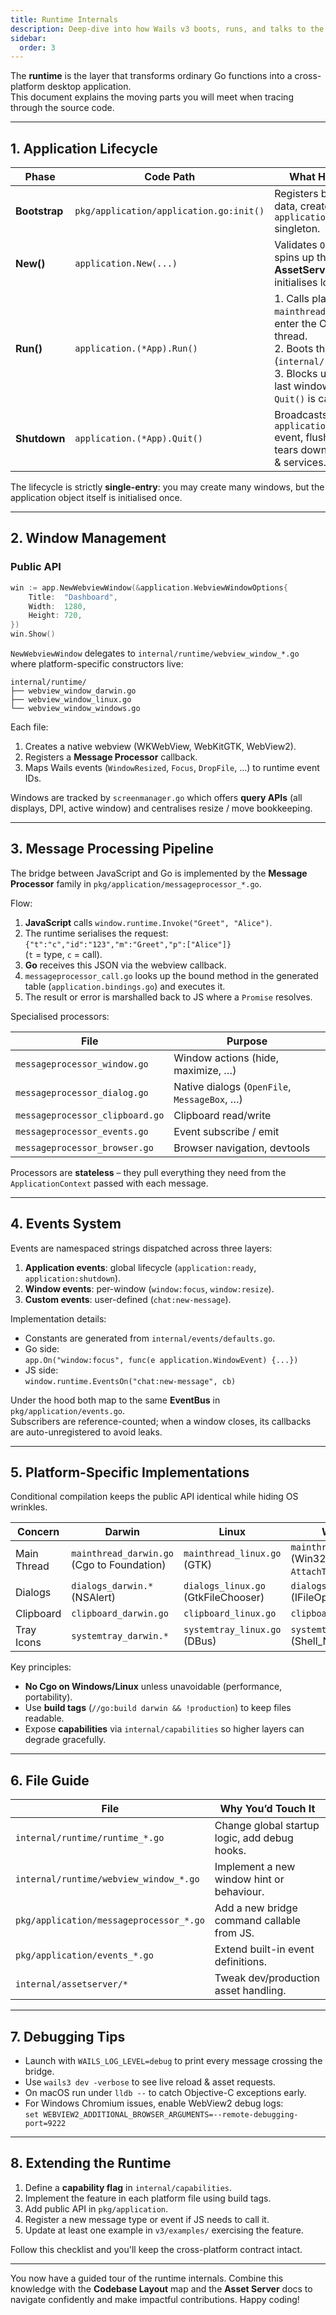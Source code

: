```yaml
---
title: Runtime Internals
description: Deep-dive into how Wails v3 boots, runs, and talks to the OS
sidebar:
  order: 3
---
```


The **runtime** is the layer that transforms ordinary Go functions into a
cross-platform desktop application.  
This document explains the moving parts you will meet when tracing through the
source code.

---

## 1. Application Lifecycle

| Phase | Code Path | What Happens |
|-------|-----------|--------------|
| **Bootstrap** | `pkg/application/application.go:init()` | Registers build-time data, creates a global `application` singleton. |
| **New()** | `application.New(...)` | Validates `Options`, spins up the **AssetServer**, initialises logging. |
| **Run()** | `application.(*App).Run()` | 1. Calls platform `mainthread.X()` to enter the OS UI thread.<br>2. Boots the **runtime** (`internal/runtime`).<br>3. Blocks until the last window closes or `Quit()` is called. |
| **Shutdown** | `application.(*App).Quit()` | Broadcasts `application:shutdown` event, flushes log, tears down windows & services. |

The lifecycle is strictly **single-entry**: you may create many windows, but the
application object itself is initialised once.

---

## 2. Window Management

### Public API

```go
win := app.NewWebviewWindow(&application.WebviewWindowOptions{
    Title:  "Dashboard",
    Width:  1280,
    Height: 720,
})
win.Show()
```

`NewWebviewWindow` delegates to `internal/runtime/webview_window_*.go` where
platform-specific constructors live:

```
internal/runtime/
├── webview_window_darwin.go
├── webview_window_linux.go
└── webview_window_windows.go
```

Each file:

1. Creates a native webview (WKWebView, WebKitGTK, WebView2).
2. Registers a **Message Processor** callback.
3. Maps Wails events (`WindowResized`, `Focus`, `DropFile`, …) to runtime
   event IDs.

Windows are tracked by `screenmanager.go` which offers **query APIs** (all
displays, DPI, active window) and centralises resize / move bookkeeping.

---

## 3. Message Processing Pipeline

The bridge between JavaScript and Go is implemented by the **Message
Processor** family in `pkg/application/messageprocessor_*.go`.

Flow:

1. **JavaScript** calls `window.runtime.Invoke("Greet", "Alice")`.
2. The runtime serialises the request:  
   `{"t":"c","id":"123","m":"Greet","p":["Alice"]}`  
   (`t` = type, `c` = call).
3. **Go** receives this JSON via the webview callback.
4. `messageprocessor_call.go` looks up the bound method in the
   generated table (`application.bindings.go`) and executes it.
5. The result or error is marshalled back to JS where a `Promise` resolves.

Specialised processors:

| File | Purpose |
|------|---------|
| `messageprocessor_window.go` | Window actions (hide, maximize, …) |
| `messageprocessor_dialog.go` | Native dialogs (`OpenFile`, `MessageBox`, …) |
| `messageprocessor_clipboard.go` | Clipboard read/write |
| `messageprocessor_events.go` | Event subscribe / emit |
| `messageprocessor_browser.go` | Browser navigation, devtools |

Processors are **stateless** – they pull everything they need from the
`ApplicationContext` passed with each message.

---

## 4. Events System

Events are namespaced strings dispatched across three layers:

1. **Application events**: global lifecycle (`application:ready`,
   `application:shutdown`).
2. **Window events**: per-window (`window:focus`, `window:resize`).
3. **Custom events**: user-defined (`chat:new-message`).

Implementation details:

* Constants are generated from `internal/events/defaults.go`.
* Go side:  
  `app.On("window:focus", func(e application.WindowEvent) {...})`
* JS side:  
  `window.runtime.EventsOn("chat:new-message", cb)`

Under the hood both map to the same **EventBus** in
`pkg/application/events.go`.  
Subscribers are reference-counted; when a window closes, its callbacks are
auto-unregistered to avoid leaks.

---

## 5. Platform-Specific Implementations

Conditional compilation keeps the public API identical while hiding OS wrinkles.

| Concern | Darwin | Linux | Windows |
|---------|--------|-------|---------|
| Main Thread | `mainthread_darwin.go` (Cgo to Foundation) | `mainthread_linux.go` (GTK) | `mainthread_windows.go` (Win32 `AttachThreadInput`) |
| Dialogs | `dialogs_darwin.*` (NSAlert) | `dialogs_linux.go` (GtkFileChooser) | `dialogs_windows.go` (IFileOpenDialog) |
| Clipboard | `clipboard_darwin.go` | `clipboard_linux.go` | `clipboard_windows.go` |
| Tray Icons | `systemtray_darwin.*` | `systemtray_linux.go` (DBus) | `systemtray_windows.go` (Shell_NotifyIcon) |

Key principles:

* **No Cgo on Windows/Linux** unless unavoidable (performance, portability).
* Use **build tags** (`//go:build darwin && !production`) to keep files readable.
* Expose **capabilities** via `internal/capabilities` so higher layers can
  degrade gracefully.

---

## 6. File Guide

| File | Why You’d Touch It |
|------|--------------------|
| `internal/runtime/runtime_*.go` | Change global startup logic, add debug hooks. |
| `internal/runtime/webview_window_*.go` | Implement a new window hint or behaviour. |
| `pkg/application/messageprocessor_*.go` | Add a new bridge command callable from JS. |
| `pkg/application/events_*.go` | Extend built-in event definitions. |
| `internal/assetserver/*` | Tweak dev/production asset handling. |

---

## 7. Debugging Tips

* Launch with `WAILS_LOG_LEVEL=debug` to print every message crossing the bridge.
* Use `wails3 dev -verbose` to see live reload & asset requests.
* On macOS run under `lldb --` to catch Objective-C exceptions early.
* For Windows Chromium issues, enable WebView2 debug logs:  
  `set WEBVIEW2_ADDITIONAL_BROWSER_ARGUMENTS=--remote-debugging-port=9222`

---

## 8. Extending the Runtime

1. Define a **capability flag** in `internal/capabilities`.
2. Implement the feature in each platform file using build tags.
3. Add public API in `pkg/application`.
4. Register a new message type or event if JS needs to call it.
5. Update at least one example in `v3/examples/` exercising the feature.

Follow this checklist and you'll keep the cross-platform contract intact.

---

You now have a guided tour of the runtime internals. Combine this knowledge with
the **Codebase Layout** map and the **Asset Server** docs to navigate confidently
and make impactful contributions. Happy coding!
